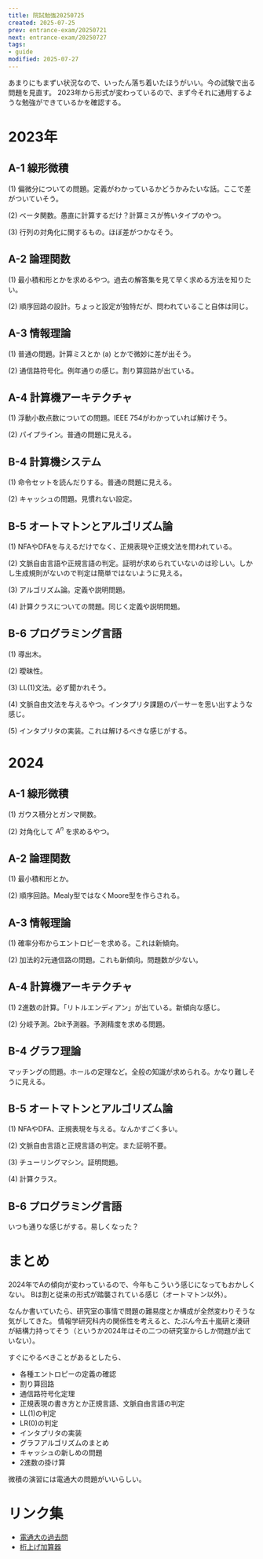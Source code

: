 ```yaml
---
title: 院試勉強20250725
created: 2025-07-25
prev: entrance-exam/20250721
next: entrance-exam/20250727
tags:
- guide
modified: 2025-07-27
---
```


あまりにもまずい状況なので、いったん落ち着いたほうがいい。今の試験で出る問題を見直す。
2023年から形式が変わっているので、まず今それに通用するような勉強ができているかを確認する。

# 2023年

## A-1 線形微積

(1) 偏微分についての問題。定義がわかっているかどうかみたいな話。ここで差がついていそう。

(2) ベータ関数。愚直に計算するだけ？計算ミスが怖いタイプのやつ。

(3) 行列の対角化に関するもの。ほぼ差がつかなそう。

## A-2 論理関数

(1) 最小積和形とかを求めるやつ。過去の解答集を見て早く求める方法を知りたい。

(2) 順序回路の設計。ちょっと設定が独特だが、問われていること自体は同じ。

## A-3 情報理論

(1) 普通の問題。計算ミスとか (a) とかで微妙に差が出そう。

(2) 通信路符号化。例年通りの感じ。割り算回路が出ている。

## A-4 計算機アーキテクチャ

(1) 浮動小数点数についての問題。IEEE 754がわかっていれば解けそう。

(2) パイプライン。普通の問題に見える。

## B-4 計算機システム

(1) 命令セットを読んだりする。普通の問題に見える。

(2) キャッシュの問題。見慣れない設定。

## B-5 オートマトンとアルゴリズム論

(1) NFAやDFAを与えるだけでなく、正規表現や正規文法を問われている。

(2) 文脈自由言語や正規言語の判定。証明が求められていないのは珍しい。しかし生成規則がないので判定は簡単ではないように見える。

(3) アルゴリズム論。定義や説明問題。

(4) 計算クラスについての問題。同じく定義や説明問題。

## B-6 プログラミング言語

(1) 導出木。

(2) 曖昧性。

(3) LL(1)文法。必ず聞かれそう。

(4) 文脈自由文法を与えるやつ。インタプリタ課題のパーサーを思い出すような感じ。

(5) インタプリタの実装。これは解けるべきな感じがする。


# 2024

## A-1 線形微積

(1) ガウス積分とガンマ関数。

(2) 対角化して $A^n$ を求めるやつ。

## A-2 論理関数

(1) 最小積和形とか。

(2) 順序回路。Mealy型ではなくMoore型を作らされる。

## A-3 情報理論

(1) 確率分布からエントロピーを求める。これは新傾向。

(2) 加法的2元通信路の問題。これも新傾向。問題数が少ない。

## A-4 計算機アーキテクチャ

(1) 2進数の計算。「リトルエンディアン」が出ている。新傾向な感じ。

(2) 分岐予測。2bit予測器。予測精度を求める問題。

## B-4 グラフ理論

マッチングの問題。ホールの定理など。全般の知識が求められる。かなり難しそうに見える。

## B-5 オートマトンとアルゴリズム論

(1) NFAやDFA、正規表現を与える。なんかすごく多い。

(2) 文脈自由言語と正規言語の判定。また証明不要。

(3) チューリングマシン。証明問題。

(4) 計算クラス。

## B-6 プログラミング言語

いつも通りな感じがする。易しくなった？

# まとめ

2024年でAの傾向が変わっているので、今年もこういう感じになってもおかしくない。
Bは割と従来の形式が踏襲されている感じ（オートマトン以外）。

なんか書いていたら、研究室の事情で問題の難易度とか構成が全然変わりそうな気がしてきた。
情報学研究科内の関係性を考えると、たぶん今五十嵐研と湊研が結構力持ってそう（というか2024年はその二つの研究室からしか問題が出ていない）。

すぐにやるべきことがあるとしたら、

- 各種エントロピーの定義の確認
- 割り算回路
- 通信路符号化定理
- 正規表現の書き方とか正規言語、文脈自由言語の判定
- LL(1)の判定
- LR(0)の判定
- インタプリタの実装
- グラフアルゴリズムのまとめ
- キャッシュの新しめの問題
- 2進数の掛け算

微積の演習には電通大の問題がいいらしい。

# リンク集

- [電通大の過去問](https://www.uec.ac.jp/education/graduate/admission/kakomon.html)
- [桁上げ加算器](https://denjoforest.com/full-adder)
